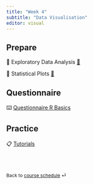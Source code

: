 ```yaml
---
title: "Week 4"
subtitle: "Data Visualisation"
editor: visual
---
```



## Prepare

📖 Exploratory Data Analysis [🔗](/contents/week-4/01_EDA.qmd)

📖 Statistical Plots [🔗](/contents/week-4/02_statistical_plots.qmd)

## Questionnaire

⌨️ [Questionnaire R Basics](/questionnaire/qcm-week-4.qmd)

## Practice

📋 [Tutorials](/labs/lab-week-4.qmd)

<br><br>

::: {style="font-size: 0.875em;"}
Back to [course schedule](/ "Course schedule") ⏎
:::